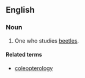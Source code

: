 ==English==

===Noun===
{{en-noun}}

# One who studies [[beetle]]s.

====Related terms====
*[[coleopterology]]